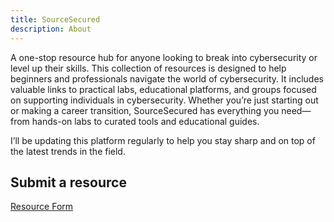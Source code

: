 ```yaml
---
title: SourceSecured
description: About
---
```


A one-stop resource hub for anyone looking to break into cybersecurity or level up their skills. This collection of resources is designed to help beginners and professionals navigate the world of cybersecurity. It includes valuable links to practical labs, educational platforms, and groups focused on supporting individuals in cybersecurity. Whether you’re just starting out or making a career transition, SourceSecured has everything you need—from hands-on labs to curated tools and educational guides. 

I’ll be updating this platform regularly to help you stay sharp and on top of the latest trends in the field.

## Submit a resource

[Resource Form](https://tally.so/r/nWMKoa)
